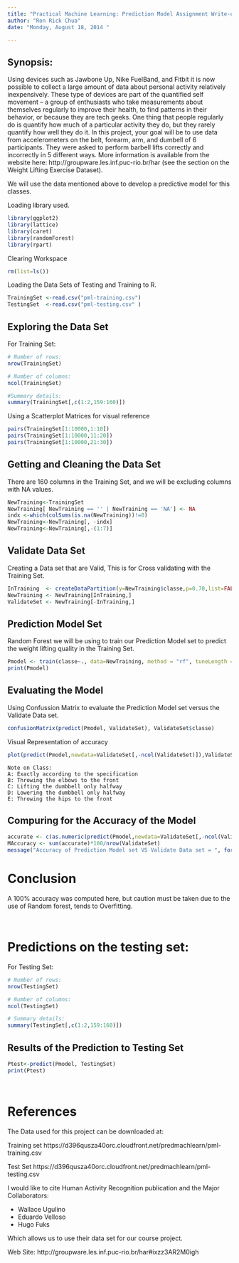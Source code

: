 ```yaml
---
title: "Practical Machine Learning: Prediction Model Assignment Write-up"
author: "Ron Rick Chua"
date: "Monday, August 18, 2014 "

---
```



## Synopsis:

Using devices such as Jawbone Up, Nike FuelBand, and Fitbit it is now possible to collect a large amount of data about personal activity relatively inexpensively. These type of devices are part of the quantified self movement – a group of enthusiasts who take measurements about themselves regularly to improve their health, to find patterns in their behavior, or because they are tech geeks. One thing that people regularly do is quantify how much of a particular activity they do, but they rarely quantify how well they do it. In this project, your goal will be to use data from accelerometers on the belt, forearm, arm, and dumbell of 6 participants. They were asked to perform barbell lifts correctly and incorrectly in 5 different ways. More information is available from the website here: http://groupware.les.inf.puc-rio.br/har (see the section on the Weight Lifting Exercise Dataset). 


We will use the data mentioned above to develop a predictive model for this classes.



Loading library used.
```r
library(ggplot2)
library(lattice)
library(caret)
library(randomForest)
library(rpart)
```
Clearing Workspace
```r
rm(list=ls())
```
Loading the Data Sets of Testing and Training to R. 
```r
TrainingSet <-read.csv("pml-training.csv")
TestingSet  <-read.csv("pml-testing.csv" )
```



## Exploring the Data Set
For Training Set:
```r
# Number of rows:
nrow(TrainingSet)

# Number of columns:
ncol(TrainingSet)

#Summary details:
summary(TrainingSet[,c(1:2,159:160)])
```
Using a Scatterplot Matrices for visual reference
```r
pairs(TrainingSet[1:10000,1:10])
pairs(TrainingSet[1:10000,11:20])
pairs(TrainingSet[1:10000,21:30])
```

## Getting and Cleaning the Data Set
There are 160 columns in the Training Set, and we will be excluding columns with NA values.
```r
NewTraining<-TrainingSet
NewTraining[ NewTraining == '' | NewTraining == 'NA'] <- NA
indx <-which(colSums(is.na(NewTraining))!=0)
NewTraining<-NewTraining[, -indx]
NewTraining<-NewTraining[,-(1:7)]

```
## Validate Data Set
Creating a Data set that are Valid, This is for Cross validating with the Training Set.
```r
InTraining  <- createDataPartition(y=NewTraining$classe,p=0.70,list=FALSE)
NewTraining <- NewTraining[InTraining,]
ValidateSet <- NewTraining[-InTraining,]
```

## Prediction Model Set
Random Forest we will be using to train our Prediction Model set to predict the weight lifting quality in the Training Set.
```r
Pmodel <- train(classe~., data=NewTraining, method = "rf", tuneLength = 1, ntree = 25)
print(Pmodel)
```

## Evaluating the Model
Using Confussion Matrix to evaluate the Prediction Model set versus the Validate Data set.
```r
confusionMatrix(predict(Pmodel, ValidateSet), ValidateSet$classe)
```

Visual Representation of accuracy


```r
plot(predict(Pmodel,newdata=ValidateSet[,-ncol(ValidateSet)]),ValidateSet$classe, xlab="Validate Set", ylab="Prediction Model Set",col = c("black","red", "blue","green","yellow"))
```
```
Note on Class:
A: Exactly according to the specification
B: Throwing the elbows to the front
C: Lifting the dumbbell only halfway
D: Lowering the dumbbell only halfway
E: Throwing the hips to the front
```

## Compuring for the Accuracy of the Model
```r
accurate <- c(as.numeric(predict(Pmodel,newdata=ValidateSet[,-ncol(ValidateSet)])==ValidateSet$classe))
MAccuracy <- sum(accurate)*100/nrow(ValidateSet)
message("Accuracy of Prediction Model set VS Validate Data set = ", format(round(MAccuracy, 2), nsmall=2),"%")
```
# Conclusion
A 100% accuracy was computed here,  but caution must be taken due to the use of Random forest, tends to Overfitting.


```


```



# Predictions on the testing set:

For Testing Set:
```r
# Number of rows:
nrow(TestingSet)

# Number of columns:
ncol(TestingSet)

# Summary details:
summary(TestingSet[,c(1:2,159:160)])
```
## Results of the Prediction to Testing Set
```r
Ptest<-predict(Pmodel, TestingSet)
print(Ptest)
```


```


```

# References


The Data used for this project can be downloaded at:

Training set
https://d396qusza40orc.cloudfront.net/predmachlearn/pml-training.csv


Test Set
https://d396qusza40orc.cloudfront.net/predmachlearn/pml-testing.csv


I would like to cite Human Activity Recognition publication and the Major Collaborators:

- Wallace Ugulino 
- Eduardo Velloso
- Hugo Fuks

Which allows us to use their data set for our course project.

Web Site: http://groupware.les.inf.puc-rio.br/har#ixzz3AR2M0igh


